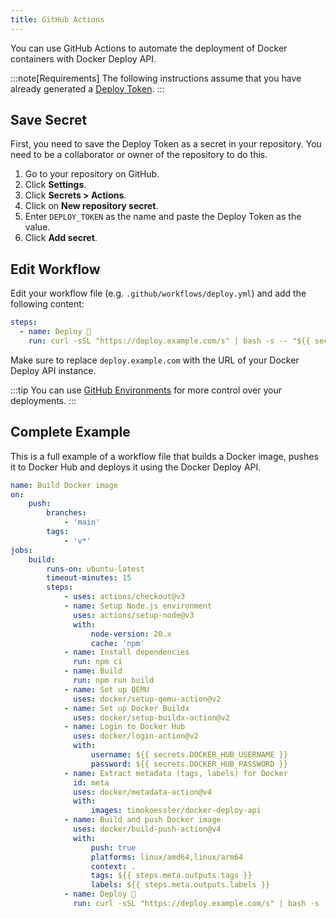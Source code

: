 ```yaml
---
title: GitHub Actions
---
```


You can use GitHub Actions to automate the deployment of Docker containers with Docker Deploy API.

:::note[Requirements]
The following instructions assume that you have already generated a [Deploy Token](/getting-started/token).
:::

## Save Secret

First, you need to save the Deploy Token as a secret in your repository.
You need to be a collaborator or owner of the repository to do this.

1. Go to your repository on GitHub.
2. Click **Settings**.
3. Click **Secrets > Actions**.
4. Click on **New repository secret**.
5. Enter `DEPLOY_TOKEN` as the name and paste the Deploy Token as the value.
6. Click **Add secret**.

## Edit Workflow

Edit your workflow file (e.g. `.github/workflows/deploy.yml`) and add the following content:

```yaml "\"https://deploy.example.com/s\""
steps:
  - name: Deploy 🚀
    run: curl -sSL "https://deploy.example.com/s" | bash -s -- "${{ secrets.DEPLOY_TOKEN }}"
```

Make sure to replace `deploy.example.com` with the URL of your Docker Deploy API instance.

:::tip
You can use <a href="https://docs.github.com/en/actions/deployment/targeting-different-environments/using-environments-for-deployment" target="_blank">GitHub Environments</a> for more control over your deployments.
:::

## Complete Example

This is a full example of a workflow file that builds a Docker image, pushes it to Docker Hub and deploys it using the Docker Deploy API.

```yaml
name: Build Docker image
on:
    push:
        branches:
            - 'main'
        tags:
            - 'v*'
jobs:
    build:
        runs-on: ubuntu-latest
        timeout-minutes: 15
        steps:
            - uses: actions/checkout@v3
            - name: Setup Node.js environment
              uses: actions/setup-node@v3
              with:
                  node-version: 20.x
                  cache: 'npm'
            - name: Install dependencies
              run: npm ci
            - name: Build
              run: npm run build
            - name: Set up QEMU
              uses: docker/setup-qemu-action@v2
            - name: Set up Docker Buildx
              uses: docker/setup-buildx-action@v2
            - name: Login to Docker Hub
              uses: docker/login-action@v2
              with:
                  username: ${{ secrets.DOCKER_HUB_USERNAME }}
                  password: ${{ secrets.DOCKER_HUB_PASSWORD }}
            - name: Extract metadata (tags, labels) for Docker
              id: meta
              uses: docker/metadata-action@v4
              with:
                  images: timokoessler/docker-deploy-api
            - name: Build and push Docker image
              uses: docker/build-push-action@v4
              with:
                  push: true
                  platforms: linux/amd64,linux/arm64
                  context: .
                  tags: ${{ steps.meta.outputs.tags }}
                  labels: ${{ steps.meta.outputs.labels }}
            - name: Deploy 🚀
              run: curl -sSL "https://deploy.example.com/s" | bash -s -- "${{ secrets.DEPLOY_TOKEN }}"
```